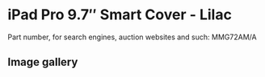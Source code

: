 # iPad Pro 9.7″ Smart Cover - Lilac

Part number, for search engines, auction websites and such: MMG72AM/A

## Image gallery

<div style={{ width: "768px" }}>
  <GalleryComponent
    images={[
      {
        original: "/everysource/MMG72",
        thumbnail: "/everypreview/MMG72",
      },
      {
        original: "/everysource/MMG72_AV1_GOLD",
        thumbnail: "/everypreview/MMG72_AV1_GOLD",
      },
      {
        original: "/everysource/MMG72_AV1_ROSEGOLD",
        thumbnail: "/everypreview/MMG72_AV1_ROSEGOLD",
      },
      {
        original: "/everysource/MMG72_AV1_SILVER",
        thumbnail: "/everypreview/MMG72_AV1_SILVER",
      },
      {
        original: "/everysource/MMG72_AV1_SPACE_GRAY",
        thumbnail: "/everypreview/MMG72_AV1_SPACE_GRAY",
      },
      {
        original: "/everysource/MMG72_AV2",
        thumbnail: "/everypreview/MMG72_AV2",
      },
      {
        original: "/everysource/MMG72_AV3",
        thumbnail: "/everypreview/MMG72_AV3",
      }
    ]}
  />
</div>